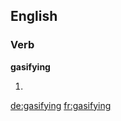 ==English==
===Verb===
'''gasifying'''
#{{present participle of|[[gasify]]}}

[[de:gasifying]]
[[fr:gasifying]]